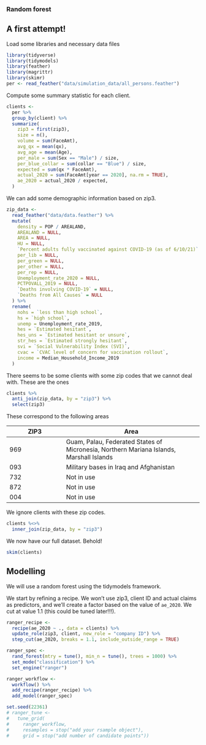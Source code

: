 ### Random forest

## A first attempt!

Load some libraries and necessary data files
```r
library(tidyverse)
library(tidymodels)
library(feather)
library(magrittr)
library(skimr)
per <- read_feather("data/simulation_data/all_persons.feather")
```

Compute some summary statistic for each client.
```r
clients <-
  per %>%
  group_by(client) %>%
  summarize(
    zip3 = first(zip3),
    size = n(),
    volume = sum(FaceAmt),
    avg_qx = mean(qx),
    avg_age = mean(Age),
    per_male = sum(Sex == "Male") / size,
    per_blue_collar = sum(collar == "Blue") / size,
    expected = sum(qx * FaceAmt),
    actual_2020 = sum(FaceAmt[year == 2020], na.rm = TRUE),
    ae_2020 = actual_2020 / expected,
  )
```

We can add some demographic information based on zip3.
```r
zip_data <-
  read_feather("data/data.feather") %>%
  mutate(
    density = POP / AREALAND,
    AREALAND = NULL,
    AREA = NULL,
    HU = NULL,
    `Percent adults fully vaccinated against COVID-19 (as of 6/10/21)` = NULL,
    per_lib = NULL,
    per_green = NULL,
    per_other = NULL,
    per_rep = NULL,
    Unemployment_rate_2020 = NULL,
    PCTPOVALL_2019 = NULL,
    `Deaths involving COVID-19` = NULL,
    `Deaths from All Causes` = NULL
  ) %>%
  rename(
    nohs = `less than high school`,
    hs = `high school`,
    unemp = Unemployment_rate_2019,
    hes = `Estimated hesitant`,
    hes_uns = `Estimated hesitant or unsure`,
    str_hes = `Estimated strongly hesitant`,
    svi = `Social Vulnerability Index (SVI)`,
    cvac = `CVAC level of concern for vaccination rollout`,
    income = Median_Household_Income_2019
  )
```
There seems to be some clients with some zip codes that we cannot deal with. These are the ones
```r
clients %>%
  anti_join(zip_data, by = "zip3") %>%
  select(zip3)
```
These correspond to the following areas

ZIP3 | Area       |
-----|------------|
969  | Guam, Palau, Federated States of Micronesia, Northern Mariana Islands, Marshall Islands |
093  | Military bases in Iraq and Afghanistan |
732  | Not in use |
872  | Not in use |
004  | Not in use |

We ignore clients with these zip codes.
```r
clients %<>%
  inner_join(zip_data, by = "zip3")
```

We now have our full dataset. Behold!
```r
skim(clients)
```

## Modelling
We will use a random forest using the tidymodels framework.

We start by refining a recipe. We won't use zip3, client ID and actual claims as predictors, and we'll create a factor based on the value of `ae_2020`. We cut at value 1.1 (this could be tuned later!!!).
```r
ranger_recipe <-
  recipe(ae_2020 ~ ., data = clients) %>%
  update_role(zip3, client, new_role = "company ID") %>%
  step_cut(ae_2020, breaks = 1.1, include_outside_range = TRUE)
```


```r
ranger_spec <-
  rand_forest(mtry = tune(), min_n = tune(), trees = 1000) %>%
  set_mode("classification") %>%
  set_engine("ranger")

ranger_workflow <-
  workflow() %>%
  add_recipe(ranger_recipe) %>%
  add_model(ranger_spec)

set.seed(22361)
# ranger_tune <-
#   tune_grid(
#     ranger_workflow,
#     resamples = stop("add your rsample object"),
#     grid = stop("add number of candidate points"))
```

